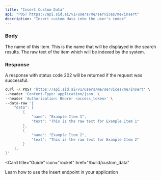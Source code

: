 ```yaml
---
title: "Insert Custom Data"
api: "POST https://api.sid.ai/v1/users/me/services/me/insert"
description: "Insert custom data into the user's index"
---
```


### Body

<ParamField body="data" type="[object]" required>
  <Expandable title="Toggle object">
  <ResponseField name="name" type="string">
    The name of this item. This is the name that will be displayed in the search results.
  </ResponseField>
  <ResponseField name="text" type="string">
    The raw text of the item which will be indexed by the system.
  </ResponseField>
  </Expandable>
</ParamField>

### Response
A response with status code 202 will be returned if the request was successful.

<RequestExample>

```bash Example Request
curl -X POST 'https://api.sid.ai/v1/users/me/services/me/insert' \
--header 'Content-Type: application/json' \
--header 'Authorization: Bearer <access_token>' \
--data-raw '{
    "data": [
        {
            "name": "Example Item 1",
            "text": "This is the raw text for Example Item 1"
        },
        {
            "name": "Example Item 2",
            "text": "This is the raw text for Example Item 2"
        }
    ],
}'
```

</RequestExample>

<Card
title="Guide"
icon="rocket"
href="/build/custom_data"
>
Learn how to use the insert endpoint in your application
</Card>
